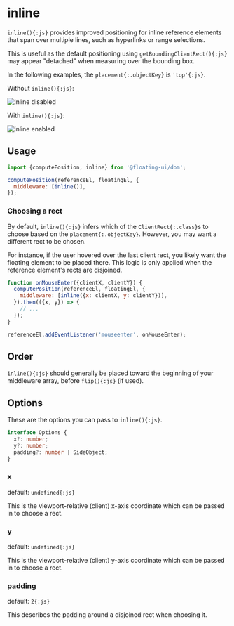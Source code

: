 # inline

`inline(){:js}` provides improved positioning for inline
reference elements that span over multiple lines, such as
hyperlinks or range selections.

This is useful as the default positioning using
`getBoundingClientRect(){:js}` may appear "detached" when
measuring over the bounding box.

In the following examples, the `placement{:.objectKey}` is
`'top'{:js}`.

Without `inline(){:js}`:

<img
  width={692}
  height={256}
  alt="inline disabled"
  src="/inline-disabled.png"
  className="rounded-lg shadow"
  draggable={false}
/>

With `inline(){:js}`:

<img
  width={692}
  height={256}
  alt="inline enabled"
  src="/inline-enabled.png"
  className="rounded-lg shadow"
  draggable={false}
/>

## Usage

```js
import {computePosition, inline} from '@floating-ui/dom';

computePosition(referenceEl, floatingEl, {
  middleware: [inline()],
});
```

### Choosing a rect

By default, `inline(){:js}` infers which of the
`ClientRect{:.class}`s to choose based on the
`placement{:.objectKey}`. However, you may want a different rect
to be chosen.

For instance, if the user hovered over the last client rect, you
likely want the floating element to be placed there. This logic
is only applied when the reference element's rects are disjoined.

```js
function onMouseEnter({clientX, clientY}) {
  computePosition(referenceEl, floatingEl, {
    middleware: [inline({x: clientX, y: clientY})],
  }).then(({x, y}) => {
    // ...
  });
}

referenceEl.addEventListener('mouseenter', onMouseEnter);
```

## Order

`inline(){:js}` should generally be placed toward the beginning
of your middleware array, before `flip(){:js}` (if used).

## Options

These are the options you can pass to `inline(){:js}`.

```ts
interface Options {
  x?: number;
  y?: number;
  padding?: number | SideObject;
}
```

### x

default: `undefined{:js}`

This is the viewport-relative (client) x-axis coordinate which
can be passed in to choose a rect.

### y

default: `undefined{:js}`

This is the viewport-relative (client) y-axis coordinate which
can be passed in to choose a rect.

### padding

default: `2{:js}`

This describes the padding around a disjoined rect when choosing
it.
